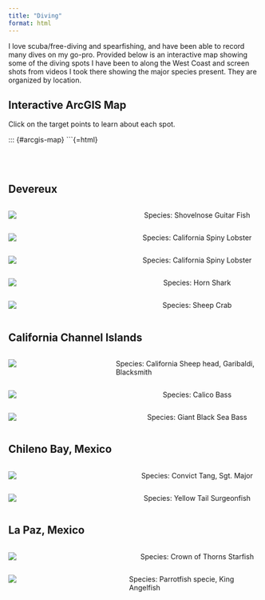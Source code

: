 ```yaml
---
title: "Diving"
format: html
---
```


I love scuba/free-diving and spearfishing, and have been able to record many dives on my go-pro. Provided below is an interactive map showing some of the diving spots I have been to along the West Coast and screen shots from videos I took there showing the major species present. They are organized by location.  



## Interactive ArcGIS Map

Click on the target points to learn about each spot. 

::: {#arcgis-map}
```{=html}
<!-- Load ArcGIS embeddable components -->
<script type="module" src="https://js.arcgis.com/embeddable-components/4.32/arcgis-embeddable-components.esm.js"></script>

<!-- Embed the ArcGIS web map -->
<arcgis-embedded-map 
  style="height:600px;width:100%;" 
  item-id="1553891d336145118ac04312f051653e" 
  theme="dark" 
  heading-enabled 
  share-enabled 
  portal-url="https://www.arcgis.com">
</arcgis-embedded-map>




<br><br>





## Devereux

::::: columns
::: {.column width="40%"}
![](images/IMG_5785.JPEG)
:::

::: {.column width="60%" style="padding-left: 30px;"}
Species: Shovelnose Guitar Fish
:::
:::::

::::: columns
::: {.column width="40%"}
![](images/IMG_5777.JPEG)
:::

::: {.column width="60%" style="padding-left: 30px;"}
Species: California Spiny Lobster
:::
:::::

::::: columns
::: {.column width="40%"}
![](images/IMG_5779.JPEG)
:::

::: {.column width="60%" style="padding-left: 30px;"}
Species: California Spiny Lobster
:::
:::::

::::: columns
::: {.column width="40%"}
![](images/IMG_5780.JPEG)
:::

::: {.column width="60%" style="padding-left: 30px;"}
Species: Horn Shark
:::
:::::

::::: columns
::: {.column width="40%"}
![](images/IMG_5783.JPEG)
:::

::: {.column width="60%" style="padding-left: 30px;"}
Species: Sheep Crab
:::
:::::

## California Channel Islands

::::: columns
::: {.column width="40%"}
![](images/IMG_5776.JPEG)
:::

::: {.column width="60%" style="padding-left: 30px;"}
Species: California Sheep head, Garibaldi, Blacksmith 
:::
:::::

::::: columns
::: {.column width="40%"}
![](images/IMG_5784.JPEG)
:::

::: {.column width="60%" style="padding-left: 30px;"}
Species: Calico Bass
:::
:::::

::::: columns
::: {.column width="40%"}
![](images/IMG_5786.JPEG)
:::

::: {.column width="60%" style="padding-left: 30px;"}
Species: Giant Black Sea Bass
:::
:::::

## Chileno Bay, Mexico

::::: columns
::: {.column width="40%"}
![](images/IMG_5774.JPEG)
:::

::: {.column width="60%" style="padding-left: 30px;"}
Species: Convict Tang, Sgt. Major 
:::
:::::

::::: columns
::: {.column width="40%"}
![](images/IMG_5775.JPEG)
:::

::: {.column width="60%" style="padding-left: 30px;"}
Species: Yellow Tail Surgeonfish
:::
:::::

## La Paz, Mexico

::::: columns
::: {.column width="40%"}
![](images/IMG_5781.JPEG)
:::

::: {.column width="60%" style="padding-left: 30px;"}
Species: Crown of Thorns Starfish
:::
:::::

::::: columns
::: {.column width="40%"}
![](images/IMG_5782.JPEG)
:::

::: {.column width="60%" style="padding-left: 30px;"}
Species: Parrotfish specie, King Angelfish
:::
:::::